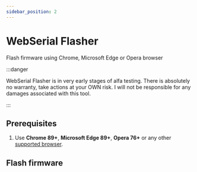 ```yaml
---
sidebar_position: 2
---
```


# WebSerial Flasher

Flash firmware using Chrome, Microsoft Edge or Opera browser

:::danger

WebSerial Flasher is in very early stages of alfa testing. There is absolutely no warranty, take actions at your OWN risk.
I will not be responsible for any damages associated with this tool.

:::

## Prerequisites

1. Use **Chrome 89+**, **Microsoft Edge 89+**, **Opera 76+** or any other [supported browser](https://caniuse.com/web-serial).

## Flash firmware

<WebSerialProvider><FlashFirmware /></WebSerialProvider>
